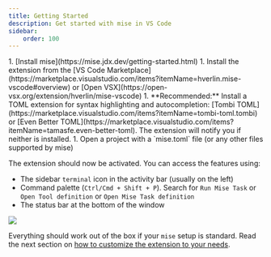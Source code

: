 ```yaml
---
title: Getting Started
description: Get started with mise in VS Code
sidebar:
    order: 100
---
```



<Steps>
1. [Install mise](https://mise.jdx.dev/getting-started.html)
1. Install the extension from the
   [VS Code Marketplace](https://marketplace.visualstudio.com/items?itemName=hverlin.mise-vscode#overview)
   or [Open VSX](https://open-vsx.org/extension/hverlin/mise-vscode)
1. **Recommended:** Install a TOML extension for syntax highlighting and autocompletion:
  [Tombi TOML](https://marketplace.visualstudio.com/items?itemName=tombi-toml.tombi) or
  [Even Better TOML](https://marketplace.visualstudio.com/items?itemName=tamasfe.even-better-toml). The extension will notify you if neither is installed.
1. Open a project with a `mise.toml` file (or any other files supported by mise)

</Steps>

The extension should now be activated. You can access the features using:
   - The sidebar `terminal` icon in the activity bar (usually on the left)
   - Command palette (`Ctrl/Cmd + Shift + P`). Search for `Run Mise Task` or
     `Open Tool definition` or `Open Mise Task definition`
   - The status bar at the bottom of the window

![]( ../../../../../screenshots/mise-vscode-screenshot.png)


Everything should work out of the box if your `mise` setup is standard.
Read the next section on [how to customize the extension to your needs](/mise-vscode/tutorials/settinguptheextension/).